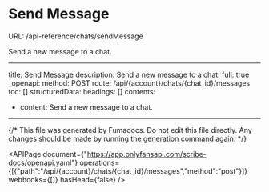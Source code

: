 # Send Message
URL: /api-reference/chats/sendMessage

Send a new message to a chat.

***

title: Send Message
description: Send a new message to a chat.
full: true
_openapi:
method: POST
route: /api/{account}/chats/{chat_id}/messages
toc: []
structuredData:
headings: []
contents:

* content: Send a new message to a chat.

***

{/* This file was generated by Fumadocs. Do not edit this file directly. Any changes should be made by running the generation command again. */}

<APIPage document={"https://app.onlyfansapi.com/scribe-docs/openapi.yaml"} operations={[{"path":"/api/{account}/chats/{chat_id}/messages","method":"post"}]} webhooks={[]} hasHead={false} />

